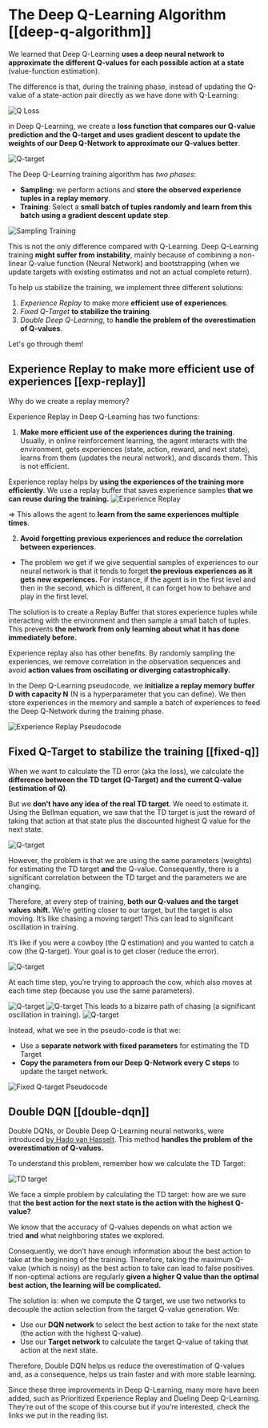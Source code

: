 # The Deep Q-Learning Algorithm [[deep-q-algorithm]]

We learned that Deep Q-Learning **uses a deep neural network to approximate the different Q-values for each possible action at a state** (value-function estimation).

The difference is that, during the training phase, instead of updating the Q-value of a state-action pair directly as we have done with Q-Learning:

<img src="https://huggingface.co/datasets/huggingface-deep-rl-course/course-images/resolve/main/en/unit3/q-ex-5.jpg" alt="Q Loss"/>

in Deep Q-Learning, we create a **loss function that compares our Q-value prediction and the Q-target and uses gradient descent to update the weights of our Deep Q-Network to approximate our Q-values better**.

<img src="https://huggingface.co/datasets/huggingface-deep-rl-course/course-images/resolve/main/en/unit4/Q-target.jpg" alt="Q-target"/>

The Deep Q-Learning training algorithm has *two phases*:

- **Sampling**: we perform actions and **store the observed experience tuples in a replay memory**.
- **Training**: Select a **small batch of tuples randomly and learn from this batch using a gradient descent update step**.

<img src="https://huggingface.co/datasets/huggingface-deep-rl-course/course-images/resolve/main/en/unit4/sampling-training.jpg" alt="Sampling Training"/>

This is not the only difference compared with Q-Learning. Deep Q-Learning training **might suffer from instability**, mainly because of combining a non-linear Q-value function (Neural Network) and bootstrapping (when we update targets with existing estimates and not an actual complete return).

To help us stabilize the training, we implement three different solutions:
1. *Experience Replay* to make more **efficient use of experiences**.
2. *Fixed Q-Target* **to stabilize the training**.
3. *Double Deep Q-Learning*, to **handle the problem of the overestimation of Q-values**.

Let's go through them!

## Experience Replay to make more efficient use of experiences [[exp-replay]]

Why do we create a replay memory?

Experience Replay in Deep Q-Learning has two functions:

1. **Make more efficient use of the experiences during the training**.
Usually, in online reinforcement learning, the agent interacts with the environment, gets experiences (state, action, reward, and next state), learns from them (updates the neural network), and discards them. This is not efficient.

Experience replay helps by **using the experiences of the training more efficiently**. We use a replay buffer that saves experience samples **that we can reuse during the training.**
<img src="https://huggingface.co/datasets/huggingface-deep-rl-course/course-images/resolve/main/en/unit4/experience-replay.jpg" alt="Experience Replay"/>

⇒ This allows the agent to **learn from the same experiences multiple times**.

2. **Avoid forgetting previous experiences and reduce the correlation between experiences**.
- The problem we get if we give sequential samples of experiences to our neural network is that it tends to forget **the previous experiences as it gets new experiences.** For instance, if the agent is in the first level and then in the second, which is different, it can forget how to behave and play in the first level.

The solution is to create a Replay Buffer that stores experience tuples while interacting with the environment and then sample a small batch of tuples. This prevents **the network from only learning about what it has done immediately before.**

Experience replay also has other benefits. By randomly sampling the experiences, we remove correlation in the observation sequences and avoid **action values from oscillating or diverging catastrophically.**

In the Deep Q-Learning pseudocode, we **initialize a replay memory buffer D with capacity N** (N is a hyperparameter that you can define). We then store experiences in the memory and sample a batch of experiences to feed the Deep Q-Network during the training phase.

<img src="https://huggingface.co/datasets/huggingface-deep-rl-course/course-images/resolve/main/en/unit4/experience-replay-pseudocode.jpg" alt="Experience Replay Pseudocode"/>

## Fixed Q-Target to stabilize the training [[fixed-q]]

When we want to calculate the TD error (aka the loss), we calculate the **difference between the TD target (Q-Target) and the current Q-value (estimation of Q)**.

But we **don’t have any idea of the real TD target**. We need to estimate it. Using the Bellman equation, we saw that the TD target is just the reward of taking that action at that state plus the discounted highest Q value for the next state.

<img src="https://huggingface.co/datasets/huggingface-deep-rl-course/course-images/resolve/main/en/unit4/Q-target.jpg" alt="Q-target"/>

However, the problem is that we are using the same parameters (weights) for estimating the TD target **and** the Q-value. Consequently, there is a significant correlation between the TD target and the parameters we are changing.

Therefore, at every step of training, **both our Q-values and the target values shift.** We’re getting closer to our target, but the target is also moving. It’s like chasing a moving target! This can lead to significant oscillation in training.

It’s like if you were a cowboy (the Q estimation) and you wanted to catch a cow (the Q-target). Your goal is to get closer (reduce the error).

<img src="https://huggingface.co/datasets/huggingface-deep-rl-course/course-images/resolve/main/en/unit4/qtarget-1.jpg" alt="Q-target"/>

At each time step, you’re trying to approach the cow, which also moves at each time step (because you use the same parameters).

<img src="https://huggingface.co/datasets/huggingface-deep-rl-course/course-images/resolve/main/en/unit4/qtarget-2.jpg" alt="Q-target"/>
<img src="https://huggingface.co/datasets/huggingface-deep-rl-course/course-images/resolve/main/en/unit4/qtarget-3.jpg" alt="Q-target"/>
This leads to a bizarre path of chasing (a significant oscillation in training).
<img src="https://huggingface.co/datasets/huggingface-deep-rl-course/course-images/resolve/main/en/unit4/qtarget-4.jpg" alt="Q-target"/>

Instead, what we see in the pseudo-code is that we:
- Use a **separate network with fixed parameters** for estimating the TD Target
- **Copy the parameters from our Deep Q-Network every C steps** to update the target network.

<img src="https://huggingface.co/datasets/huggingface-deep-rl-course/course-images/resolve/main/en/unit4/fixed-q-target-pseudocode.jpg" alt="Fixed Q-target Pseudocode"/>



## Double DQN [[double-dqn]]

Double DQNs, or Double Deep Q-Learning neural networks, were introduced [by Hado van Hasselt](https://papers.nips.cc/paper/3964-double-q-learning). This method **handles the problem of the overestimation of Q-values.**

To understand this problem, remember how we calculate the TD Target:

<img src="https://huggingface.co/datasets/huggingface-deep-rl-course/course-images/resolve/main/en/unit3/TD-1.jpg" alt="TD target"/>

We face a simple problem by calculating the TD target: how are we sure that **the best action for the next state is the action with the highest Q-value?**

We know that the accuracy of Q-values depends on what action we tried **and** what neighboring states we explored.

Consequently, we don’t have enough information about the best action to take at the beginning of the training. Therefore, taking the maximum Q-value (which is noisy) as the best action to take can lead to false positives. If non-optimal actions are regularly **given a higher Q value than the optimal best action, the learning will be complicated.**

The solution is: when we compute the Q target, we use two networks to decouple the action selection from the target Q-value generation. We:
- Use our **DQN network** to select the best action to take for the next state (the action with the highest Q-value).
- Use our **Target network** to calculate the target Q-value of taking that action at the next state.

Therefore, Double DQN helps us reduce the overestimation of Q-values and, as a consequence, helps us train faster and with more stable learning.

Since these three improvements in Deep Q-Learning, many more have been added, such as Prioritized Experience Replay and Dueling Deep Q-Learning. They’re out of the scope of this course but if you’re interested, check the links we put in the reading list.
